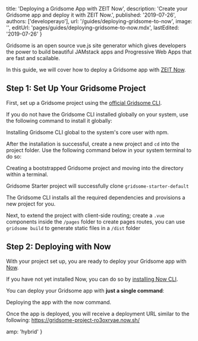 
  title: 'Deploying a Gridsome App with ZEIT Now',
  description: 'Create your Gridsome app and deploy it with ZEIT Now.',
  published: '2019-07-26',
  authors: ['developerayo'],
  url: '/guides/deploying-gridsome-to-now',
  image:
    '',
  editUrl: 'pages/guides/deploying-gridsome-to-now.mdx',
  lastEdited: '2019-07-26'
}

Gridsome is an open source vue.js site generator which gives developers the power to build beautiful JAMstack apps and Progressive Web Apps that are fast and scailable.

In this guide, we will cover how to deploy a Gridsome app with [ZEIT Now](/docs/v2).

## Step 1: Set Up Your Gridsome Project

First, set up a Gridsome project using the [official Gridsome CLI](https://gridsome.org/docs).

If you do not have the Gridsome CLI installed globally on your system, use the following command to install it globally:

<Snippet dark text="npm i -g @gridsome/cli" />
<Caption>Installing Gridsome CLI global to the system's core user with <GenericLink href="https://www.npmjs.com">npm</GenericLink>.</Caption>

After the installation is successful, create a new project and `cd` into the project folder. Use the following command below in your system terminal to do so:

<Snippet dark text="gridsome create gridsome-project && cd gridsome-project" />
<Caption>Creating a bootstrapped Gridsome project and moving into the directory within a terminal.</Caption>

Gridsome Starter project will successfully clone `gridsome-starter-default`

The Gridsome CLI installs all the required dependencies and provisions a new project for you.

Next, to extend the project with client-side routing; create a `.vue` components inside the `/pages` folder to create pages routes, you can use `gridsome build` to generate static files in a `/dist` folder

## Step 2: Deploying with Now

With your project set up, you are ready to deploy your Gridsome app with [Now](/now).

If you have not yet installed Now, you can do so by [installing Now CLI](/download).

You can deploy your Gridsome app with **just a single command**:

<Snippet dark text="now" />

<Caption>
  Deploying the app with the <InlineCode>now</InlineCode> command.
</Caption>

Once the app is deployed, you will receive a deployment URL similar to the following: <https://gridsome-project-ro3oxryae.now.sh/>



  amp: 'hybrid'
}
